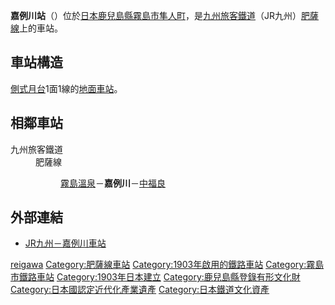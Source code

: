 {{expand|time=2016-07-09T09:45:46+00:00}}
{{unreferenced|time=2016-07-09T09:45:46+00:00}}
{{noteTA
|T=zh-tw:嘉例川車站;zh-hk:嘉例川站;zh-cn:嘉例川站;
|1=zh-tw:嘉例川車站;zh-hk:嘉例川站;zh-cn:嘉例川站;
}}
{{日本車站資訊
|公司色 = red
|文字色 = 
|站名 = 嘉例川站
|圖片 = Kareigawa Station 20180505-2.jpg
|pxl = 
|圖片說明 = 
|日文原名 = 嘉例川
|平假名 = かれいがわ
|羅馬拼音 = Kareigawa
|副站名 = 
|所屬公司 = [[九州旅客鐵道|九州旅客鐵道]]（JR九州）
|所屬路線 = [[肥薩線|肥薩線]]
|前一站 = [[霧島溫泉站|霧島溫泉]]
|前一站距離 = 5.8
|後一站距離 = 2.1
|後一站 = [[中福良站|中福良]]
|距離 = 112.3
|起點站 = [[八代站|八代]]
|電報略號 = カレ 
|車站編號 = 
|所在地 = [[鹿兒島縣|鹿兒島縣]][[霧島市|霧島市]][[隼人町|隼人町]]嘉例川2176 
|車站構造 = 地面車站
|月台配置 = 1面1線
|啟用年月日 = 1903年1月15日
|廢站年月日 = 
|乘客人數 = 
|上下車人次 = 110
|統計年度 = 
|轉車 = 
|備註 = 無人車站
|全寬備註 = 
}}

'''嘉例川站'''（{{jpn|j=嘉例川駅|kyu=嘉例川驛|hg=かれいがわえき|hgt=|rm=Kareigawa eki|f=y}}）位於[[日本|日本]][[鹿兒島縣|鹿兒島縣]][[霧島市|霧島市]][[隼人町|隼人町]]，是[[九州旅客鐵道|九州旅客鐵道]]（JR九州）[[肥薩線|肥薩線]]上的車站。
== 車站構造 ==
[[側式月台|側式月台]]1面1線的[[地面車站|地面車站]]。
== 相鄰車站 ==
; 九州旅客鐵道
: 肥薩線
:: [[霧島溫泉站|霧島溫泉]]－'''嘉例川'''－[[中福良站|中福良]]

== 外部連結 ==
* [http://www.jrkyushu.co.jp/railway/station/1191516_1601.html JR九州－嘉例川車站]{{Wayback|url=http://www.jrkyushu.co.jp/railway/station/1191516_1601.html |date=20201026184354 }}{{ja}}

{{肥薩線}}

{{DEFAULTSORT:Kareigawa}}
[[Category:日本鐵路車站_Ka|reigawa]]
[[Category:肥薩線車站|Category:肥薩線車站]]
[[Category:1903年啟用的鐵路車站|Category:1903年啟用的鐵路車站]]
[[Category:霧島市鐵路車站|Category:霧島市鐵路車站]]
[[Category:1903年日本建立|Category:1903年日本建立]]
[[Category:鹿兒島縣登錄有形文化財|Category:鹿兒島縣登錄有形文化財]]
[[Category:日本國認定近代化產業遺產|Category:日本國認定近代化產業遺產]]
[[Category:日本鐵道文化資產|Category:日本鐵道文化資產]]